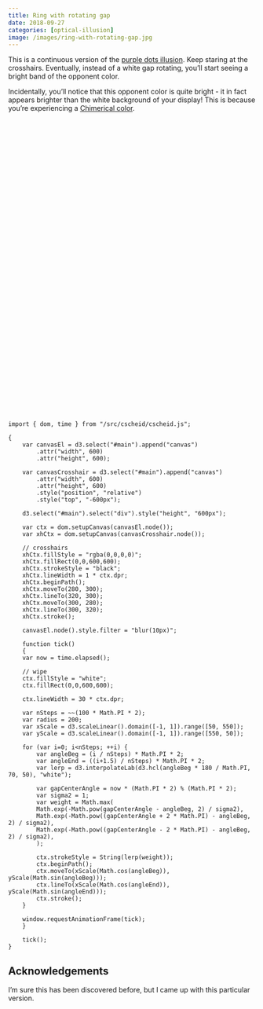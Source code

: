 ```yaml
---
title: Ring with rotating gap
date: 2018-09-27
categories: [optical-illusion]
image: /images/ring-with-rotating-gap.jpg
---
```


This is a continuous version of the [purple dots
illusion](./purple-dots.qmd). Keep staring at the
crosshairs. Eventually, instead of a white gap rotating, you'll start
seeing a bright band of the opponent color.

Incidentally, you'll notice that this opponent color is quite bright -
it in fact appears brighter than the white background of your display!
This is because you're experiencing a [Chimerical
color](https://en.wikipedia.org/wiki/Impossible_color).

<div id="main" style="height: 600px"></div>

```ojs
import { dom, time } from "/src/cscheid/cscheid.js";

{
    var canvasEl = d3.select("#main").append("canvas")
        .attr("width", 600)
        .attr("height", 600);

    var canvasCrosshair = d3.select("#main").append("canvas")
        .attr("width", 600)
        .attr("height", 600)
        .style("position", "relative")
        .style("top", "-600px");

    d3.select("#main").select("div").style("height", "600px");

    var ctx = dom.setupCanvas(canvasEl.node());
    var xhCtx = dom.setupCanvas(canvasCrosshair.node());

    // crosshairs
    xhCtx.fillStyle = "rgba(0,0,0,0)";
    xhCtx.fillRect(0,0,600,600);
    xhCtx.strokeStyle = "black";
    xhCtx.lineWidth = 1 * ctx.dpr;
    xhCtx.beginPath();
    xhCtx.moveTo(280, 300);
    xhCtx.lineTo(320, 300);
    xhCtx.moveTo(300, 280);
    xhCtx.lineTo(300, 320);
    xhCtx.stroke();

    canvasEl.node().style.filter = "blur(10px)";

    function tick()
    {
    var now = time.elapsed();

    // wipe
    ctx.fillStyle = "white";
    ctx.fillRect(0,0,600,600);

    ctx.lineWidth = 30 * ctx.dpr;

    var nSteps = ~~(100 * Math.PI * 2);
    var radius = 200;
    var xScale = d3.scaleLinear().domain([-1, 1]).range([50, 550]);
    var yScale = d3.scaleLinear().domain([-1, 1]).range([550, 50]);

    for (var i=0; i<nSteps; ++i) {
        var angleBeg = (i / nSteps) * Math.PI * 2;
        var angleEnd = ((i+1.5) / nSteps) * Math.PI * 2;
        var lerp = d3.interpolateLab(d3.hcl(angleBeg * 180 / Math.PI, 70, 50), "white");

        var gapCenterAngle = now * (Math.PI * 2) % (Math.PI * 2);
        var sigma2 = 1;
        var weight = Math.max(
        Math.exp(-Math.pow(gapCenterAngle - angleBeg, 2) / sigma2),
        Math.exp(-Math.pow((gapCenterAngle + 2 * Math.PI) - angleBeg, 2) / sigma2),
        Math.exp(-Math.pow((gapCenterAngle - 2 * Math.PI) - angleBeg, 2) / sigma2),
        );

        ctx.strokeStyle = String(lerp(weight));
        ctx.beginPath();
        ctx.moveTo(xScale(Math.cos(angleBeg)), yScale(Math.sin(angleBeg)));
        ctx.lineTo(xScale(Math.cos(angleEnd)), yScale(Math.sin(angleEnd)));
        ctx.stroke();
    }

    window.requestAnimationFrame(tick);
    }

    tick();
}
```

## Acknowledgements

I'm sure this has been discovered before, but I came up with this
particular version.
